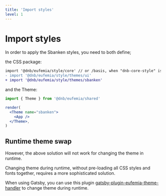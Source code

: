 ```yaml
---
title: 'Import styles'
level: 1
---
```


# Import styles

In order to apply the Sbanken styles, you need to both define;

the CSS package:

```diff
import '@dnb/eufemia/style/core' // or /basis, when "dnb-core-style" is used
- import '@dnb/eufemia/style/themes/ui'
+ import '@dnb/eufemia/style/themes/sbanken'
```

and the Theme:

```jsx
import { Theme } from '@dnb/eufemia/shared'

render(
  <Theme name="sbanken">
    <App />
  </Theme>,
)
```

## Runtime theme swap

However, the above solution will not work for changing the theme in runtime.

Changing theme during runtime, without pre-loading all CSS styles and fonts together, requires a more sophisticated solution.

When using Gatsby, you can use this plugin [gatsby-plugin-eufemia-theme-handler](https://github.com/dnbexperience/gatsby-plugin-eufemia-theme-handler) to change theme during runtime.
